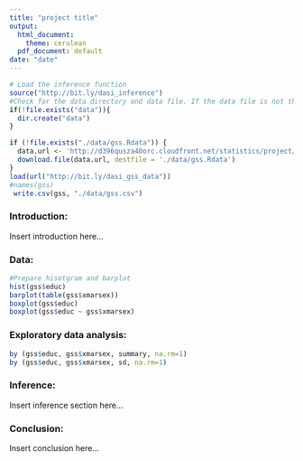 ```yaml
---
title: "project title"
output:
  html_document:
    theme: cerulean
  pdf_document: default
date: "date"
---
```


<!-- For more info on RMarkdown see http://rmarkdown.rstudio.com/ -->

```r
# Load the inference function
source("http://bit.ly/dasi_inference")
#Check for the data directory and data file. If the data file is not there, download it.
if(!file.exists("data")){
  dir.create("data")
}

if (!file.exists("./data/gss.Rdata")) {
  data.url <- 'http://d396qusza40orc.cloudfront.net/statistics/project/gss.Rdata'
  download.file(data.url, destfile = './data/gss.Rdata') 
}
load(url("http://bit.ly/dasi_gss_data"))
#names(gss)
 write.csv(gss, "./data/gss.csv")

```

<!-- In the remainder of the document, add R code chunks as needed -->

### Introduction:

Insert introduction here...

### Data:

```r
#Prepare hisotgram and barplot
hist(gss$educ)
barplot(table(gss$xmarsex))
boxplot(gss$educ)
boxplot(gss$educ ~ gss$xmarsex)
```

### Exploratory data analysis:

```r
by (gss$educ, gss$xmarsex, summary, na.rm=1)
by (gss$educ, gss$xmarsex, sd, na.rm=1)
```





### Inference:

Insert inference section here...

### Conclusion:

Insert conclusion here...
